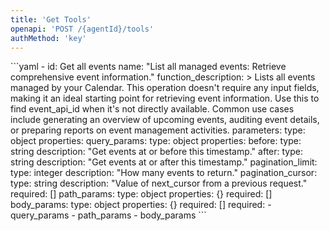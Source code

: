 ```yaml
---
title: 'Get Tools'
openapi: 'POST /{agentId}/tools'
authMethod: 'key'
---
```


<Responses>
  <Response code="200" description="Successful Response">
    <ResponseExample>
    ```yaml
    - id: Get all events
  name: "List all managed events: Retrieve comprehensive event information."
  function_description: >
    Lists all events managed by your Calendar. This operation doesn't require any input fields, making it an ideal starting point for retrieving event information. 
    Use this to find event_api_id when it's not directly available. Common use cases include generating an overview of upcoming events, auditing event details, or 
    preparing reports on event management activities.
  parameters:
    type: object
    properties:
      query_params:
        type: object
        properties:
          before:
            type: string
            description: "Get events at or before this timestamp."
          after:
            type: string
            description: "Get events at or after this timestamp."
          pagination_limit:
            type: integer
            description: "How many events to return."
          pagination_cursor:
            type: string
            description: "Value of next_cursor from a previous request."
        required: []
      path_params:
        type: object
        properties: {}
        required: []
      body_params:
        type: object
        properties: {}
        required: []
    required: 
      - query_params
      - path_params
      - body_params
    ```
    </ResponseExample>
  </Response>

</Responses>
